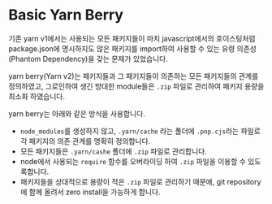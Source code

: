 # Basic Yarn Berry

기존 yarn v1에서는 사용되는 모든 패키지들이 마치 javascript에서의 호이스팅처럼 package.json에 명시하지도 않은 패키지를 import하여 사용할 수 있는 유령 의존성(Phantom Dependency)을 갖는 문제가 있었습니다.

yarn berry(Yarn v2)는 패키지들과 그 패키지들이 의존하는 모든 패키지들의 관계를 정의하였고, 그로인하여 생긴 방대한 module들은 `.zip` 파일로 관리하여 패키지 용량을 최소화 하였습니다.

yarn berry는 아래와 같은 방식을 사용합니다.

- `node_modules`를 생성하지 않고, `.yarn/cache` 라는 폴더에 `.pnp.cjs`라는 파일로 각 패키지의 의존 관계를 명확히 정의합니다.
- 모든 패키지들은 `.yarn/cashe` 폴더에 `.zip` 파일로 관리합니다.
- node에서 사용되는 `require` 함수를 오버라이딩 하여 `.zip` 파일을 이용할 수 있도록합니다.
- 패키지들을 상대적으로 용량이 적은 `.zip` 파일로 관리하기 때문에, git repository에 함께 올려서 zero install을 가능하게 합니다.